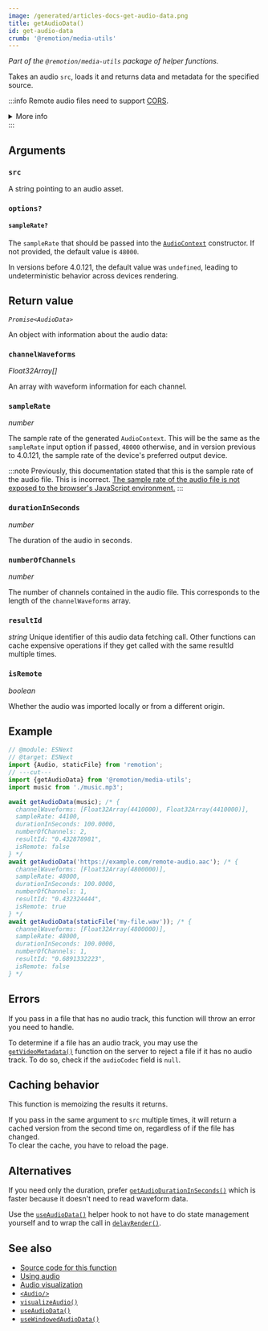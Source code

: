 ```yaml
---
image: /generated/articles-docs-get-audio-data.png
title: getAudioData()
id: get-audio-data
crumb: '@remotion/media-utils'
---
```


_Part of the `@remotion/media-utils` package of helper functions._

Takes an audio `src`, loads it and returns data and metadata for the specified source.

:::info
Remote audio files need to support [CORS](https://developer.mozilla.org/en-US/docs/Web/HTTP/CORS).

<details>
  <summary>More info</summary>
  <ul>
    <li>
      Remotion's origin is usually <code>http://localhost:3000</code>, but it
      may be different if rendering on Lambda or the port is busy.
    </li>
    <li>
      You can use{' '}
      <a href="/docs/get-audio-duration-in-seconds">
        <code>getAudioDurationInSeconds()</code>
      </a>{' '}
      without the audio needing CORS.
    </li>
    <li>
      You can{' '}
      <a href="/docs/chromium-flags#--disable-web-security">disable CORS</a>{' '}
      during renders.
    </li>
  </ul>
</details>
:::

## Arguments

### `src`

A string pointing to an audio asset.

### `options?`<AvailableFrom v="4.0.121"/>

#### `sampleRate?`<AvailableFrom v="4.0.121"/>

The `sampleRate` that should be passed into the [`AudioContext`](https://developer.mozilla.org/en-US/docs/Web/API/AudioContext/AudioContext) constructor. If not provided, the default value is `48000`.

In versions before 4.0.121, the default value was `undefined`, leading to undeterministic behavior across devices rendering.

## Return value

_`Promise<AudioData>`_

An object with information about the audio data:

### `channelWaveforms`

_Float32Array[]_

An array with waveform information for each channel.

### `sampleRate`

_number_

The sample rate of the generated `AudioContext`. This will be the same as the `sampleRate` input option if passed, `48000` otherwise, and in version previous to 4.0.121, the sample rate of the device's preferred output device.

:::note
Previously, this documentation stated that this is the sample rate of the audio file. This is incorrect. [The sample rate of the audio file is not exposed to the browser's JavaScript environment.](https://github.com/WebAudio/web-audio-api/issues/30)
:::

### `durationInSeconds`

_number_

The duration of the audio in seconds.

### `numberOfChannels`

_number_

The number of channels contained in the audio file. This corresponds to the length of the `channelWaveforms` array.

### `resultId`

_string_ Unique identifier of this audio data fetching call. Other functions can cache expensive operations if they get called with the same resultId multiple times.

### `isRemote`

_boolean_

Whether the audio was imported locally or from a different origin.

## Example

```ts twoslash
// @module: ESNext
// @target: ESNext
import {Audio, staticFile} from 'remotion';
// ---cut---
import {getAudioData} from '@remotion/media-utils';
import music from './music.mp3';

await getAudioData(music); /* {
  channelWaveforms: [Float32Array(4410000), Float32Array(4410000)],
  sampleRate: 44100,
  durationInSeconds: 100.0000,
  numberOfChannels: 2,
  resultId: "0.432878981",
  isRemote: false
} */
await getAudioData('https://example.com/remote-audio.aac'); /* {
  channelWaveforms: [Float32Array(4800000)],
  sampleRate: 48000,
  durationInSeconds: 100.0000,
  numberOfChannels: 1,
  resultId: "0.432324444",
  isRemote: true
} */
await getAudioData(staticFile('my-file.wav')); /* {
  channelWaveforms: [Float32Array(4800000)],
  sampleRate: 48000,
  durationInSeconds: 100.0000,
  numberOfChannels: 1,
  resultId: "0.6891332223",
  isRemote: false
} */
```

## Errors

If you pass in a file that has no audio track, this function will throw an error you need to handle.

To determine if a file has an audio track, you may use the [`getVideoMetadata()`](/docs/renderer/get-video-metadata#audiocodec) function on the server to reject a file if it has no audio track. To do so, check if the `audioCodec` field is `null`.

## Caching behavior

This function is memoizing the results it returns.

If you pass in the same argument to `src` multiple times, it will return a cached version from the second time on, regardless of if the file has changed.  
To clear the cache, you have to reload the page.

## Alternatives

If you need only the duration, prefer [`getAudioDurationInSeconds()`](/docs/get-audio-duration-in-seconds) which is faster because it doesn't need to read waveform data.

Use the [`useAudioData()`](/docs/use-audio-data) helper hook to not have to do state management yourself and to wrap the call in [`delayRender()`](/docs/delay-render).

## See also

- [Source code for this function](https://github.com/remotion-dev/remotion/blob/main/packages/media-utils/src/get-audio-data.ts)
- [Using audio](/docs/using-audio)
- [Audio visualization](/docs/audio-visualization)
- [`<Audio/>`](/docs/audio)
- [`visualizeAudio()`](/docs/visualize-audio)
- [`useAudioData()`](/docs/use-audio-data)
- [`useWindowedAudioData()`](/docs/use-windowed-audio-data)
